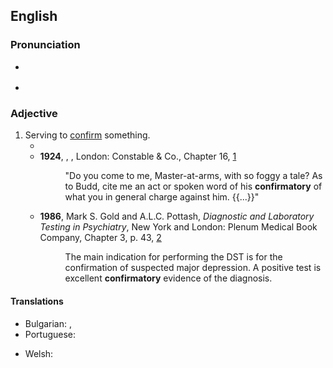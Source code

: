 ==English==

===Pronunciation===
* {{a|RP}} {{IPA|en|/kənˈfɜːmət(ə)ɹi/}}
* {{a|GA}} {{IPA|en|/kənˈfɝmətɔɹi/}}

===Adjective===
{{en-adj}}
{{PIE root|en|dʰer}}
# Serving to [[confirm]] something.
#* {{quote-text|en|year=1850|author={{w|Charles Dickens}}|title={{w|David Copperfield}}|chapter=41|url=http://www.gutenberg.org/files/766/766-h/766-h.htm|passage=I replied, as I usually did whenever I had a chance, that nobody had ever loved anybody else as I loved Dora. Traddles came to my assistance with a '''confirmatory''' murmur. }}
#* '''1924''', {{w|Herman Melville}}, ''{{w|Billy Budd}}'', London: Constable & Co., Chapter 16, [http://gutenberg.net.au/ebooks06/0608511h.html]
#*: "Do you come to me, Master-at-arms, with so foggy a tale? As to Budd, cite me an act or spoken word of his '''confirmatory''' of what you in general charge against him. {{...}}"
#* '''1986''', Mark S. Gold and A.L.C. Pottash, ''Diagnostic and Laboratory Testing in Psychiatry'', New York and London: Plenum Medical Book Company, Chapter 3, p. 43, [https://books.google.ca/books?id=KGSxQ_-94J8C&printsec=frontcover#v=onepage&q&f=false]
#*: The main indication for performing the DST is for the confirmation of suspected major depression. A positive test is excellent '''confirmatory''' evidence of the diagnosis.

====Translations====
{{trans-top|serving to confirm something}}
* Bulgarian: {{t+|bg|потвърдителен}}, {{t+|bg|утвърдителен}}
* Portuguese: {{t|pt|confirmatório|m}}
{{trans-mid}}
* Welsh: {{t+|cy|cadarnhaol}}
{{trans-bottom}}
